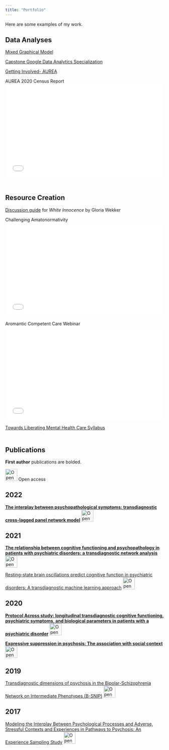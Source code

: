 ---
title: "Portfolio"
---

Here are some examples of my work.

## Data Analyses

[Mixed Graphical Model](https://github.com/uchavezbaldini/mgm_across_study)

[Capstone Google Data Analytics Specialization](https://github.com/uchavezbaldini/cyclicist_case_study)

[Getting Involved- AUREA](https://github.com/uchavezbaldini/get_involved_aurea)

AUREA 2020 Census Report <embed src="Aro+Census+2020+Report.pdf" type="application/pdf" width="100%" height="300px" />

::: {style="margin-bottom:50px;"}
:::

## Resource Creation

[Discussion guide](https://docs.google.com/document/d/104sDk0Xp1E1iKVcL44HtmKi4vc6m71ZQD3gh0nlQdEA/edit?usp=sharing) for *White Innocence* by Gloria Wekker

Challenging Amatonormativity 
<embed src="Challenging Amatonormativity- A Beginner's Guide.pdf" type="application/pdf" width="100%" height="300px" />

Aromantic Competent Care Webinar 
<embed src="Aromantic Competent Care.pdf" type="application/pdf" width="100%" height="300px" />

[Towards Liberating Mental Health Care Syllabus](https://docs.google.com/document/d/1BlGIn8yGh_bGsi9E30hM-gAX37eY5zcd9Kpi6GCZ5Rg/edit?usp=sharing)

::: {style="margin-bottom:50px;"}
:::

## Publications

**First author** publications are bolded.

![Open access](open-access.svg){width="1cm" height="1cm"} Open access

## 2022

[**The interplay between psychopathological symptoms: transdiagnostic cross-lagged panel network model**](https://doi.org/10.1192/bjo.2022.516) ![Open access](open-access.svg){width="1cm" height="1cm"}

## 2021

[**The relationship between cognitive functioning and psychopathology in patients with psychiatric disorders: a transdiagnostic network analysis**](https://doi.org/10.1017/s0033291721001781) ![Open access](open-access.svg){width="1cm" height="1cm"}

[Resting-state brain oscillations predict cognitive function in psychiatric disorders: A transdiagnostic machine learning approach](https://doi.org/10.1016/j.nicl.2021.102617) ![Open access](open-access.svg){width="1cm" height="1cm"}

## 2020

[**Protocol Across study: longitudinal transdiagnostic cognitive functioning, psychiatric symptoms, and biological parameters in patients with a psychiatric disorder**](https://doi.org/10.1186/s12888-020-02624-x) ![Open access](open-access.svg){width="1cm" height="1cm"}

[**Expressive suppression in psychosis: The association with social context**](https://doi.org/10.1371/journal.pone.0230102) ![Open access](open-access.svg){width="1cm" height="1cm"}

## 2019

[Transdiagnostic dimensions of psychosis in the Bipolar-Schizophrenia Network on Intermediate Phenotypes (B-SNIP)](https://doi.org/10.1002/wps.20607) ![Open access](open-access.svg){width="1cm" height="1cm"}

## 2017

[Modeling the Interplay Between Psychological Processes and Adverse, Stressful Contexts and Experiences in Pathways to Psychosis: An Experience Sampling Study](https://doi.org/10.1093/schbul/sbw185) ![Open access](open-access.svg){width="1cm" height="1cm"}
